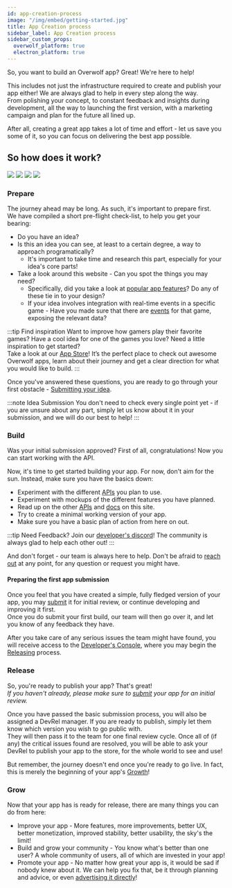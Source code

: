 ```yaml
---
id: app-creation-process
image: "/img/embed/getting-started.jpg"
title: App Creation process
sidebar_label: App Creation process
sidebar_custom_props:
  overwolf_platform: true
  electron_platform: true
---
```


So, you want to build an Overwolf app? Great! We're here to help!

This includes not just the infrastructure required to create and publish your app either! We are always glad to help in every step along the way.  
From polishing your concept, to constant feedback and insights during development, all the way to launching the first version,
with a marketing campaign and plan for the future all lined up.

After all, creating a great app takes a lot of time and effort - let us save you some of it, so you can focus on delivering the best app possible.

## So how does it work?
<div className='center-text-mobile'>

![](/assets/app-creation/desktop-light-app-creation-process.png)
![](/assets/app-creation/desktop-dark-app-creation-process.png)
![](/assets/app-creation/mobile-light-app-creation-process.png)
![](/assets/app-creation/mobile-dark-app-creation-process.png)

</div>

### Prepare

The journey ahead may be long. As such, it's important to prepare first.  
We have compiled a short pre-flight check-list, to help you get your bearing:
- Do you have an idea?
- Is this an idea you can see, at least to a certain degree, a way to approach programatically?
  - It's important to take time and research this part, especially for your idea's core parts!
- Take a look around this website - Can you spot the things you may need?
  - Specifically, did you take a look at [popular app features](/start/getting-started#what-can-apps-do)? Do any of these tie in to your design?
  - If your idea involves integration with real-time events in a specific game - Have you made sure that there are [events](/api/games/events) for that game, exposing the relevant data?

:::tip Find inspiration
Want to improve how gamers play their favorite games?
Have a cool idea for one of the games you love?
Need a little inspiration to get started?  
Take a look at our [App Store](https://www.overwolf.com/appstore)!
It’s the perfect place to check out awesome Overwolf apps, learn about their journey and get a clear direction for what you would like to build.
:::

Once you've answered these questions, you are ready to go through your first obstacle - [Submitting your idea](submit-app-proposal).  

:::note Idea Submission
You don't need to check every single point yet - if you are unsure about any part, simply let us know about it in your submission, and we will do our best to help!
:::

### Build

Was your initial submission approved? First of all, congratulations! Now you can start working with the API.

Now, it's time to get started building your app. For now, don't aim for the sun. Instead, make sure you have the basics down:
- Experiment with the different [APIs](/api) you plan to use.
- Experiment with mockups of the different features you have planned.
- Read up on the other [APIs](/api) and [docs](/topics/best-practices) on this site.
- Try to create a minimal working version of your app.
- Make sure you have a basic plan of action from here on out.

:::tip Need Feedback?
Join our [developer's discord](https://discord.gg/overwolf-developers)! The community is always glad to help each other out!
:::

And don't forget - our team is always here to help. Don't be afraid to [reach out](/support/contact-us) at any point, for any question or request you might have.

#### Preparing the first app submission

Once you feel that you have created a simple, fully fledged version of your app, you may [submit][submit] it for initial review, or continue developing and improving it first.  
Once you do submit your first build, our team will then go over it, and let you know of any feedback they have.

After you take care of any serious issues the team might have found, you will receive access to the [Developer's Console](/tools/developers-console), where you may begin the [Releasing](#release) process.

### Release

So, you're ready to publish your app? That's great!  
_If you haven't already, please make sure to [submit][submit] your app for an initial review._

Once you have passed the basic submission process, you will also be assigned a DevRel manager. If you are ready to publish, simply let them know which version you wish to go public with.  
They will then pass it to the team for one final review cycle. Once all of (if any) the critical issues found are resolved, you will be able to ask your DevRel to publish your app to the store, for the whole world to see and use!

But remember, the journey doesn't end once you're ready to go live. In fact, this is merely the beginning of your app's [Growth](#grow)!

### Grow

Now that your app has is ready for release, there are many things you can do from here:
- Improve your app - More features, more improvements, better UX, better monetization, improved stability, better usability, the sky's the limit!
- Build and grow your community - You know what's better than one user? A whole community of users, all of which are invested in your app!
- Promote your app - No matter how great your app is, it would be sad if nobody knew about it. We can help you fix that, be it through planning and advice, or even [advertising it directly](/topics/request-a-service/promoting-your-app)!

[submit]: /start/submit-your-app
